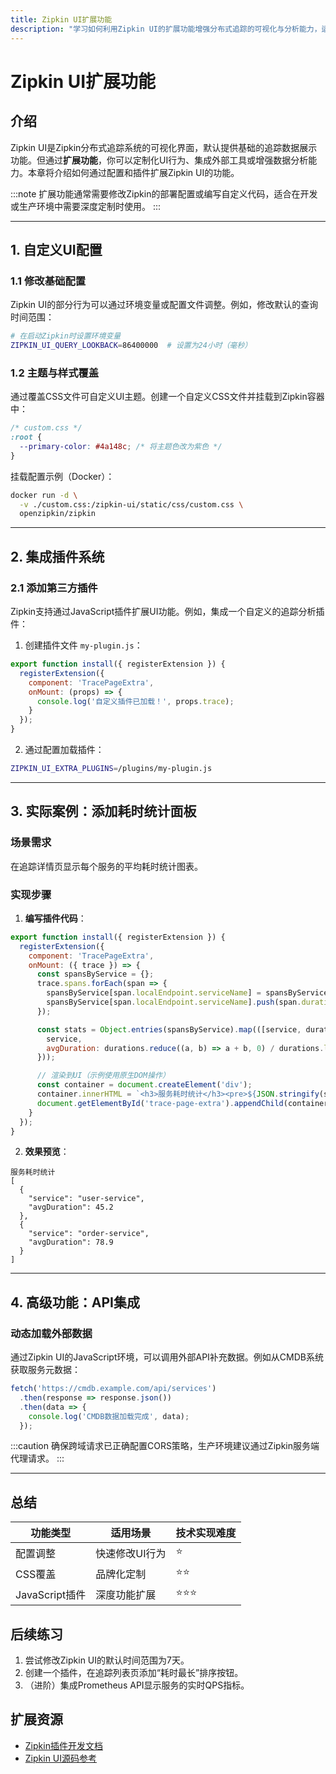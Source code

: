 ```yaml
---
title: Zipkin UI扩展功能
description: "学习如何利用Zipkin UI的扩展功能增强分布式追踪的可视化与分析能力，适合初学者掌握高级使用技巧。"
---
```


# Zipkin UI扩展功能

## 介绍

Zipkin UI是Zipkin分布式追踪系统的可视化界面，默认提供基础的追踪数据展示功能。但通过**扩展功能**，你可以定制化UI行为、集成外部工具或增强数据分析能力。本章将介绍如何通过配置和插件扩展Zipkin UI的功能。

:::note
扩展功能通常需要修改Zipkin的部署配置或编写自定义代码，适合在开发或生产环境中需要深度定制时使用。
:::

---

## 1. 自定义UI配置

### 1.1 修改基础配置
Zipkin UI的部分行为可以通过环境变量或配置文件调整。例如，修改默认的查询时间范围：

```bash
# 在启动Zipkin时设置环境变量
ZIPKIN_UI_QUERY_LOOKBACK=86400000  # 设置为24小时（毫秒）
```

### 1.2 主题与样式覆盖
通过覆盖CSS文件可自定义UI主题。创建一个自定义CSS文件并挂载到Zipkin容器中：

```css
/* custom.css */
:root {
  --primary-color: #4a148c; /* 将主题色改为紫色 */
}
```

挂载配置示例（Docker）：
```bash
docker run -d \
  -v ./custom.css:/zipkin-ui/static/css/custom.css \
  openzipkin/zipkin
```

---

## 2. 集成插件系统

### 2.1 添加第三方插件
Zipkin支持通过JavaScript插件扩展UI功能。例如，集成一个自定义的追踪分析插件：

1. 创建插件文件 `my-plugin.js`：
```javascript
export function install({ registerExtension }) {
  registerExtension({
    component: 'TracePageExtra',
    onMount: (props) => {
      console.log('自定义插件已加载！', props.trace);
    }
  });
}
```

2. 通过配置加载插件：
```bash
ZIPKIN_UI_EXTRA_PLUGINS=/plugins/my-plugin.js
```

---

## 3. 实际案例：添加耗时统计面板

### 场景需求
在追踪详情页显示每个服务的平均耗时统计图表。

### 实现步骤
1. **编写插件代码**：
```javascript
export function install({ registerExtension }) {
  registerExtension({
    component: 'TracePageExtra',
    onMount: ({ trace }) => {
      const spansByService = {};
      trace.spans.forEach(span => {
        spansByService[span.localEndpoint.serviceName] = spansByService[span.localEndpoint.serviceName] || [];
        spansByService[span.localEndpoint.serviceName].push(span.duration);
      });

      const stats = Object.entries(spansByService).map(([service, durations]) => ({
        service,
        avgDuration: durations.reduce((a, b) => a + b, 0) / durations.length
      }));

      // 渲染到UI（示例使用原生DOM操作）
      const container = document.createElement('div');
      container.innerHTML = `<h3>服务耗时统计</h3><pre>${JSON.stringify(stats, null, 2)}</pre>`;
      document.getElementById('trace-page-extra').appendChild(container);
    }
  });
}
```

2. **效果预览**：
```plaintext
服务耗时统计
[
  {
    "service": "user-service",
    "avgDuration": 45.2
  },
  {
    "service": "order-service",
    "avgDuration": 78.9
  }
]
```

---

## 4. 高级功能：API集成

### 动态加载外部数据
通过Zipkin UI的JavaScript环境，可以调用外部API补充数据。例如从CMDB系统获取服务元数据：

```javascript
fetch('https://cmdb.example.com/api/services')
  .then(response => response.json())
  .then(data => {
    console.log('CMDB数据加载完成', data);
  });
```

:::caution
确保跨域请求已正确配置CORS策略，生产环境建议通过Zipkin服务端代理请求。
:::

---

## 总结

| 功能类型       | 适用场景                     | 技术实现难度 |
|----------------|----------------------------|-------------|
| 配置调整       | 快速修改UI行为              | ⭐           |
| CSS覆盖        | 品牌化定制                 | ⭐⭐         |
| JavaScript插件 | 深度功能扩展               | ⭐⭐⭐       |

## 后续练习
1. 尝试修改Zipkin UI的默认时间范围为7天。
2. 创建一个插件，在追踪列表页添加“耗时最长”排序按钮。
3. （进阶）集成Prometheus API显示服务的实时QPS指标。

## 扩展资源
- [Zipkin插件开发文档](https://zipkin.io/plugins)
- [Zipkin UI源码参考](https://github.com/openzipkin/zipkin-ui)